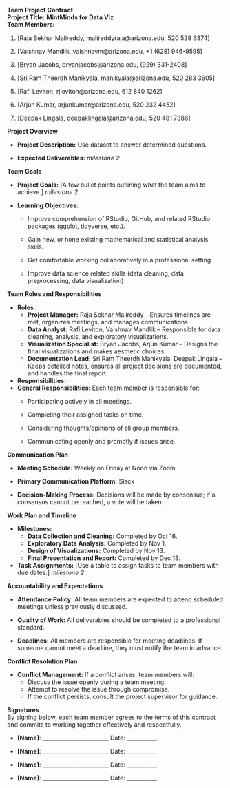 **Team Project Contract**\
**Project Title:** **MintMinds for Data Viz\
Team Members:**

1.  \[Raja Sekhar Malireddy, malireddyraja\@arizona.edu, 520 528 6374\]

2.  \[Vaishnav Mandlik, vaishnavm\@arizona.edu, +1 (628) 946-9595\]

3.  \[Bryan Jacobs, bryanjacobs\@arizona.edu, (929) 331-2408\]

4.  \[Sri Ram Theerdh Manikyala, manikyala\@arizona.edu, 520 283 3605\]

5.  \[Rafi Leviton, rjleviton\@arizona.edu, 612 840 1262\]

6.  \[Arjun Kumar, arjunkumar\@arizona.edu, 520 232 4452\]

7.  \[Deepak Lingala, deepaklingala\@arizona.edu, 520 481 7386\]

**Project Overview**

-   **Project Description:** Use dataset to answer determined questions.

-   **Expected Deliverables:** *milestone 2*

**Team Goals**

-   **Project Goals:** \[A few bullet points outlining what the team aims to achieve.\] *milestone 2*

-   **Learning Objectives:**

    -   Improve comprehension of RStudio, GitHub, and related RStudio packages (ggplot, tidyverse, etc.).

    -   Gain new, or hone existing mathematical and statistical analysis skills.

    -   Get comfortable working collaboratively in a professional setting

    -   Improve data science related skills (data cleaning, data preprocessing, data visualization)

**Team Roles and Responsibilities**

-   **Roles :**
    -   **Project Manager:** Raja Sekhar Malireddy – Ensures timelines are met, organizes meetings, and manages communications.
    -   **Data Analyst:** Rafi Leviton, Vaishnav Mandlik – Responsible for data cleaning, analysis, and exploratory visualizations.
    -   **Visualization Specialist:** Bryan Jacobs, Arjun Kumar – Designs the final visualizations and makes aesthetic choices.
    -   **Documentation Lead:** Sri Ram Theerdh Manikyala, Deepak Lingala – Keeps detailed notes, ensures all project decisions are documented, and handles the final report.
-   **Responsibilities:**
-   **General Responsibilities:** Each team member is responsible for:
    -   Participating actively in all meetings.

    -   Completing their assigned tasks on time.

    -   Considering thoughts/opinions of all group members.

    -   Communicating openly and promptly if issues arise.

**Communication Plan**

-   **Meeting Schedule:** Weekly on Friday at Noon via Zoom.

-   **Primary Communication Platform:** Slack

-   **Decision-Making Process:** Decisions will be made by consensus; if a consensus cannot be reached, a vote will be taken.

**Work Plan and Timeline**

-   **Milestones:**
    -   **Data Collection and Cleaning:** Completed by Oct 16.
    -   **Exploratory Data Analysis:** Completed by Nov 1.
    -   **Design of Visualizations:** Completed by Nov 13.
    -   **Final Presentation and Report:** Completed by Dec 13.
-   **Task Assignments:** \[Use a table to assign tasks to team members with due dates.\] *milestone 2*

**Accountability and Expectations**

-   **Attendance Policy:** All team members are expected to attend scheduled meetings unless previously discussed.

-   **Quality of Work:** All deliverables should be completed to a professional standard.

-   **Deadlines:** All members are responsible for meeting deadlines. If someone cannot meet a deadline, they must notify the team in advance.

**Conflict Resolution Plan**

-   **Conflict Management:** If a conflict arises, team members will:
    -   Discuss the issue openly during a team meeting.
    -   Attempt to resolve the issue through compromise.
    -   If the conflict persists, consult the project supervisor for guidance.

**Signatures**\
By signing below, each team member agrees to the terms of this contract and commits to working together effectively and respectfully.

-   **\[Name\]**: \_\_\_\_\_\_\_\_\_\_\_\_\_\_\_\_\_\_\_\_\_\_\_\_ Date: \_\_\_\_\_\_\_\_\_\_\_

-   **\[Name\]**: \_\_\_\_\_\_\_\_\_\_\_\_\_\_\_\_\_\_\_\_\_\_\_\_ Date: \_\_\_\_\_\_\_\_\_\_\_

-   **\[Name\]**: \_\_\_\_\_\_\_\_\_\_\_\_\_\_\_\_\_\_\_\_\_\_\_\_ Date: \_\_\_\_\_\_\_\_\_\_\_

-   **\[Name\]**: \_\_\_\_\_\_\_\_\_\_\_\_\_\_\_\_\_\_\_\_\_\_\_\_ Date: \_\_\_\_\_\_\_\_\_\_\_
